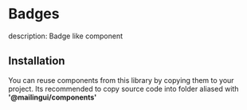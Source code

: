 # Badges

description: Badge like component


<ComponentDemo demo={props.demo} />

## Installation

You can reuse components from this library by copying them to your project.
Its recommended to copy source code into folder aliased with **'@mailingui/components'**

<ComponentSourceTabs sources={props.componentsSource} />
